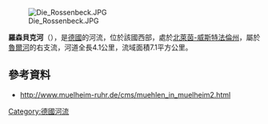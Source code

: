 {{Onesource|time=2020-08-13T05:04:02+00:00}}
{{Coord|51|23|20.0|N|6|53|51.5|E|display=title}}
[[Image:Die_Rossenbeck.JPG|right]]

'''羅森貝克河'''（{{lang-de|Rossenbeck}}），是[[德國|德國]]的河流，位於該國西部，處於[[北萊茵-威斯特法倫州|北萊茵-威斯特法倫州]]，屬於[[魯爾河|魯爾河]]的右支流，河道全長4.1公里，流域面積7.1平方公里。

==參考資料==
*http://www.muelheim-ruhr.de/cms/muehlen_in_muelheim2.html {{Wayback|url=http://www.muelheim-ruhr.de/cms/muehlen_in_muelheim2.html |date=20200722125531 }}

{{Germany-geo-stub}}
[[Category:德國河流|Category:德國河流]]